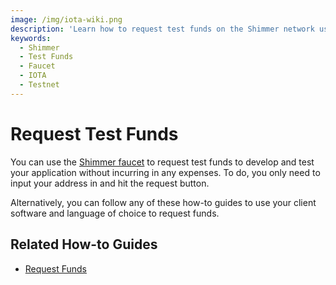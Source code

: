 ```yaml
---
image: /img/iota-wiki.png
description: 'Learn how to request test funds on the Shimmer network using the Shimmer faucet or your client software and language of choice.'
keywords:
  - Shimmer
  - Test Funds
  - Faucet
  - IOTA
  - Testnet
---
```



# Request Test Funds

You can use the [Shimmer faucet](https://faucet.testnet.shimmer.network/) to request test funds to develop and test your
application without incurring in any expenses. To do, you only need to input your address in and hit the request button.

Alternatively, you can follow any of these how-to guides to use your client software and language of choice to request
funds.

## Related How-to Guides

- [Request Funds](/iota-sdk/how-tos/simple-transaction/request-funds/)
